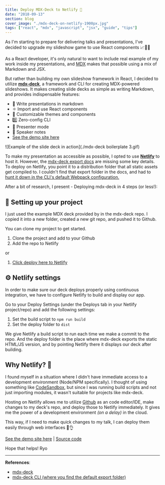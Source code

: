 ```yaml
---
title: Deploy MDX-Deck to Netlify 🚀
date: "2018-09-13"
section: blog
cover_image: "./mdx-deck-on-netlify-1900px.jpg"
tags: ["react", "mdx", "javascript", "jsx", "guide", "tips"]
---
```


As I'm starting to prepare for delivering talks and presentations, I've decided to upgrade my slideshow game to use React components 📈💁‍♀️

As a React developer, it's only natural to want to include real example of my work inside my presentations, and [MDX](https://github.com/mdx-js/mdx) makes that possible using a mix of Markdown and JSX.

But rather than building my own slideshow framework in React, I decided to utilize [**mdx-deck**](https://github.com/jxnblk/mdx-deck), a framework and CLI for creating MDX-powered slideshows. It makes creating slide decks as simple as writing Markdown, and provides indispensable features:

- 📝 Write presentations in markdown
- ⚛️ Import and use React components
- 💅 Customizable themes and components
- 0️⃣ Zero-config CLI
- 💁 Presenter mode
- 📓 Speaker notes
- [See the demo site here](https://dazzling-kepler-4cc40d.netlify.com/)

![Example of the slide deck in action](./mdx-deck boilerplate 3.gif)

To make my presentation as accessible as possible, I opted to use [**Netlify**](http://netlify.com) to host it. However, the [mdx-deck export docs](https://github.com/jxnblk/mdx-deck/blob/master/docs/exporting.md) are missing some key details. To deploy on Netlify, you point it to a distribution folder that all static assets get compiled to. I couldn't find that export folder in the docs, and had to [hunt it down in the CLI's default Webpack configuration.](https://github.com/jxnblk/mdx-deck/blob/master/cli.js)

After a bit of research, I present - Deploying mdx-deck in 4 steps (or less!):

## 📄 Setting up your project

I just used the example MDX deck provided by in the mdx-deck repo. I copied it into a new folder, created a new git repo, and pushed it to Github.

You can clone my project to get started.

1. Clone the project and add to your Github
1. Add the repo to Netlify

or

1. [Click deploy here to Netlify](https://app.netlify.com/start/deploy?repository=https://github.com/whoisryosuke/mdx-deck-netlify)

## ⚙️ Netlify settings

In order to make sure our deck deploys properly using continuous integration, we have to configure Netlify to build and display our app.

Go to your Deploy Settings (under the Deploys tab in your Netlify project/repo) and add the following settings:

1. Set the build script to `npm run build`
1. Set the deploy folder to `dist`

We give Netlify a build script to run each time we make a commit to the repo. And the deploy folder is the place where mdx-deck exports the static HTML/JS version, and by pointing Netlify there it displays our deck after building.

## Why Netlify? 🤨

I found myself in a situation where I didn't have immediate access to a development environment (Node/NPM specifically). I thought of using something like [CodeSandbox](http://codesandbox.io), but since I was running build scripts and not just importing modules, it wasn't suitable for projects like mdx-deck.

Hosting on Netlify allows me to utilize [Github](http://github.com) as an code editor/IDE, make changes to my deck's repo, and deploy those to Netlify immediately. It gives me the power of a development environment _(on a delay)_ in the cloud.

This way, if I need to make quick changes to my talk, I can deploy them easily through web interfaces 👏👌

[See the demo site here](https://dazzling-kepler-4cc40d.netlify.com/) | [Source code](https://github.com/whoisryosuke/mdx-deck-netlify)

Hope that helps!
Ryo

---

**References**:

- [mdx-deck](https://github.com/jxnblk/mdx-deck)
- [mdx-deck CLI (where you find the default export folder)](https://github.com/jxnblk/mdx-deck/blob/master/cli.js)
